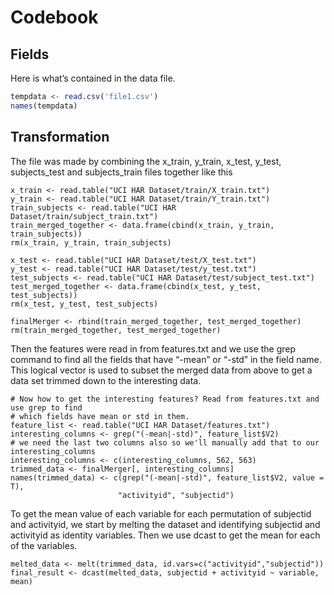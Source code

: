 # Codebook

## Fields
Here is what's contained in the data file.

```r
tempdata <- read.csv('file1.csv')
names(tempdata)
```

## Transformation
The file was made by combining the x\_train, y\_train, x\_test, y\_test, subjects\_test and subjects\_train files together like this

```
x_train <- read.table("UCI HAR Dataset/train/X_train.txt")
y_train <- read.table("UCI HAR Dataset/train/Y_train.txt")
train_subjects <- read.table("UCI HAR Dataset/train/subject_train.txt")
train_merged_together <- data.frame(cbind(x_train, y_train, train_subjects))
rm(x_train, y_train, train_subjects)

x_test <- read.table("UCI HAR Dataset/test/X_test.txt")
y_test <- read.table("UCI HAR Dataset/test/y_test.txt")
test_subjects <- read.table("UCI HAR Dataset/test/subject_test.txt")
test_merged_together <- data.frame(cbind(x_test, y_test, test_subjects))
rm(x_test, y_test, test_subjects)

finalMerger <- rbind(train_merged_together, test_merged_together)
rm(train_merged_together, test_merged_together)
```

Then the features were read in from features.txt and we use the grep command to find all the fields that have "-mean" or
"-std" in the field name. This logical vector is used to subset the merged data from above to get a data set trimmed down to 
the interesting data.

```
# Now how to get the interesting features? Read from features.txt and use grep to find
# which fields have mean or std in them.
feature_list <- read.table("UCI HAR Dataset/features.txt")
interesting_columns <- grep("(-mean|-std)", feature_list$V2)
# we need the last two columns also so we'll manually add that to our interesting_columns
interesting_columns <- c(interesting_columns, 562, 563)
trimmed_data <- finalMerger[, interesting_columns]
names(trimmed_data) <- c(grep("(-mean|-std)", feature_list$V2, value = T),
                        "activityid", "subjectid")
```

To get the mean value of each variable for each permutation of subjectid and activityid, we start by melting the dataset and
identifying subjectid and activityid as identity variables. Then we use dcast to get the mean for each of the variables.

```
melted_data <- melt(trimmed_data, id.vars=c("activityid","subjectid"))
final_result <- dcast(melted_data, subjectid + activityid ~ variable, mean)
```